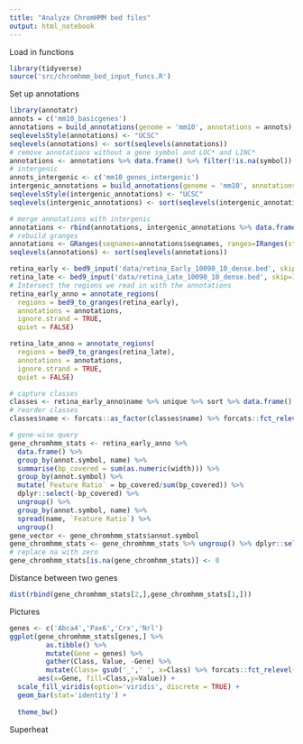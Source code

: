 ```yaml
---
title: "Analyze ChromHMM bed files"
output: html_notebook
---
```


Load in functions
```r
library(tidyverse)
source('src/chromhmm_bed_input_funcs.R')
```
Set up annotations
```r
library(annotatr)
annots = c('mm10_basicgenes')
annotations = build_annotations(genome = 'mm10', annotations = annots)
seqlevelsStyle(annotations) <- "UCSC"
seqlevels(annotations) <- sort(seqlevels(annotations))
# remove annotations without a gene symbol and LOC* and LINC*
annotations <- annotations %>% data.frame() %>% filter(!is.na(symbol)) %>% filter(!grepl('^LOC', symbol)) %>% filter(!grepl('^LINC',symbol))
# intergenic
annots_intergenic <- c('mm10_genes_intergenic')
intergenic_annotations = build_annotations(genome = 'mm10', annotations = annots_intergenic)
seqlevelsStyle(intergenic_annotations) <- "UCSC"
seqlevels(intergenic_annotations) <- sort(seqlevels(intergenic_annotations))

# merge annotations with intergenic
annotations <- rbind(annotations, intergenic_annotations %>% data.frame())
# rebuild granges
annotations <- GRanges(seqnames=annotations$seqnames, ranges=IRanges(start=annotations$start, end = annotations$end), strand = annotations$strand , id = annotations$id, gene_id = annotations$id, symbol = annotations$symbol, type =annotations$type) 
seqlevels(annotations) <- sort(seqlevels(annotations))
```

```r
retina_early <- bed9_input('data/retina_Early_10090_10_dense.bed', skip=1)
retina_late <- bed9_input('data/retina_Late_10090_10_dense.bed', skip=1)
# Intersect the regions we read in with the annotations
retina_early_anno = annotate_regions(
  regions = bed9_to_granges(retina_early),
  annotations = annotations,
  ignore.strand = TRUE,
  quiet = FALSE)

retina_late_anno = annotate_regions(
  regions = bed9_to_granges(retina_late),
  annotations = annotations,
  ignore.strand = TRUE,
  quiet = FALSE)

# capture classes
classes <- retina_early_anno$name %>% unique %>% sort %>% data.frame() %>% magrittr::set_colnames('name')
# reorder classes
classes$name <- forcats::as_factor(classes$name) %>% forcats::fct_relevel('10_Open_Chromatin', after = Inf)

# gene-wise query
gene_chromhmm_stats <- retina_early_anno %>% 
  data.frame() %>% 
  group_by(annot.symbol, name) %>% 
  summarise(bp_covered = sum(as.numeric(width))) %>% 
  group_by(annot.symbol) %>%
  mutate(`Feature Ratio` = bp_covered/sum(bp_covered)) %>% 
  dplyr::select(-bp_covered) %>% 
  ungroup() %>% 
  group_by(annot.symbol, name) %>% 
  spread(name, `Feature Ratio`) %>%
  ungroup()
gene_vector <- gene_chromhmm_stats$annot.symbol
gene_chromhmm_stats <- gene_chromhmm_stats %>% ungroup() %>% dplyr::select(-annot.symbol) %>% as.matrix() %>% magrittr::set_rownames(gene_vector) 
# replace na with zero
gene_chromhmm_stats[is.na(gene_chromhmm_stats)] <- 0 
```

Distance between two genes
```r
dist(rbind(gene_chromhmm_stats[2,],gene_chromhmm_stats[1,]))
```

Pictures
```r
genes <- c('Abca4','Pax6','Crx','Nrl')
ggplot(gene_chromhmm_stats[genes,] %>% 
         as.tibble() %>% 
         mutate(Gene = genes) %>% 
         gather(Class, Value, -Gene) %>% 
         mutate(Class= gsub('_',' ', x=Class) %>% forcats::fct_relevel(as.factor(.), '10 Open Chromatin', after = Inf)), 
       aes(x=Gene, fill=Class,y=Value)) + 
  scale_fill_viridis(option='viridis', discrete = TRUE) +
  geom_bar(stat='identity') + 
  
  theme_bw()
```

Superheat
```r

```
